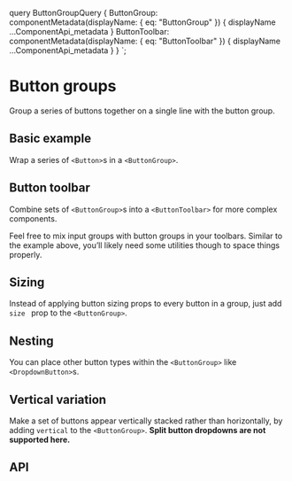 

  query ButtonGroupQuery {
    ButtonGroup: componentMetadata(displayName: { eq: "ButtonGroup" }) {
      displayName
      ...ComponentApi_metadata
    }
    ButtonToolbar: componentMetadata(displayName: { eq: "ButtonToolbar" }) {
      displayName
      ...ComponentApi_metadata
    }
  }
`;

# Button groups

<p className="lead">
  Group a series of buttons together on a single line with the button
  group.
</p>

## Basic example

Wrap a series of `<Button>`s in a `<ButtonGroup>`.

<ReactPlayground codeText={ButtonGroupBasic} />

## Button toolbar

Combine sets of  `<ButtonGroup>`s into a `<ButtonToolbar>` for more complex components.

<ReactPlayground codeText={ButtonToolbarBasic} />

Feel free to mix input groups with button groups in your toolbars.
Similar to the example above, you’ll likely need some utilities though
to space things properly.

<ReactPlayground codeText={ButtonToolbar} />

## Sizing

Instead of applying button sizing props to every button in a group, just
add  `size ` prop to the  `<ButtonGroup>`.

<ReactPlayground codeText={ButtonGroupSizes} />

## Nesting

You can place other button types within the
`<ButtonGroup>` like `<DropdownButton>`s.

<ReactPlayground codeText={ButtonGroupNested} />

## Vertical variation

Make a set of buttons appear vertically stacked rather than
horizontally, by adding `vertical` to the `<ButtonGroup>`.
 __Split button dropdowns are not supported here.__

<ReactPlayground codeText={ButtonGroupVertical} />

## API

<ComponentApi metadata={props.data.ButtonGroup} />
<ComponentApi metadata={props.data.ButtonToolbar} />


